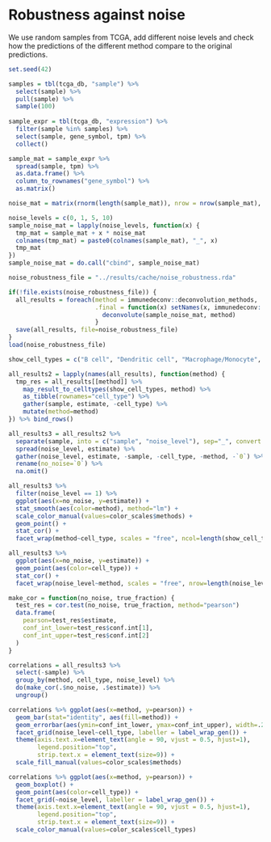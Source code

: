 # Robustness against noise
We use random samples from TCGA, add different noise levels and check how the predictions of the different 
method compare to the original predictions. 


```r
set.seed(42)

samples = tbl(tcga_db, "sample") %>%
  select(sample) %>% 
  pull(sample) %>% 
  sample(100)
          
sample_expr = tbl(tcga_db, "expression") %>% 
  filter(sample %in% samples) %>% 
  select(sample, gene_symbol, tpm) %>% 
  collect()

sample_mat = sample_expr %>% 
  spread(sample, tpm) %>% 
  as.data.frame() %>% 
  column_to_rownames("gene_symbol") %>% 
  as.matrix()

noise_mat = matrix(rnorm(length(sample_mat)), nrow = nrow(sample_mat), ncol = ncol(sample_mat))
```

```r
noise_levels = c(0, 1, 5, 10)
sample_noise_mat = lapply(noise_levels, function(x) {
  tmp_mat = sample_mat + x * noise_mat
  colnames(tmp_mat) = paste0(colnames(sample_mat), "_", x)
  tmp_mat
}) 
sample_noise_mat = do.call("cbind", sample_noise_mat)
```


```r
noise_robustness_file = "../results/cache/noise_robustness.rda"

if(!file.exists(noise_robustness_file)) {
  all_results = foreach(method = immunedeconv::deconvolution_methods,
                        .final = function(x) setNames(x, immunedeconv::deconvolution_methods)) %dopar% {
                          deconvolute(sample_noise_mat, method) 
                        }
  save(all_results, file=noise_robustness_file)
}
load(noise_robustness_file)
```


```r
show_cell_types = c("B cell", "Dendritic cell", "Macrophage/Monocyte", "NK cell", "T cell CD4+", "T cell CD4+ (non-regulatory)", "T cell regulatory (Tregs)", "T cell CD8+", "Cancer associated fibroblast", "Endothelial cell")

all_results2 = lapply(names(all_results), function(method) {
  tmp_res = all_results[[method]] %>% 
    map_result_to_celltypes(show_cell_types, method) %>% 
    as_tibble(rownames="cell_type") %>% 
    gather(sample, estimate, -cell_type) %>% 
    mutate(method=method)
}) %>% bind_rows()

all_results3 = all_results2 %>% 
  separate(sample, into = c("sample", "noise_level"), sep="_", convert = TRUE) %>% 
  spread(noise_level, estimate) %>% 
  gather(noise_level, estimate, -sample, -cell_type, -method, -`0`) %>%
  rename(no_noise=`0`) %>% 
  na.omit()
```


```r
all_results3 %>% 
  filter(noise_level == 1) %>% 
  ggplot(aes(x=no_noise, y=estimate)) +
  stat_smooth(aes(color=method), method="lm") + 
  scale_color_manual(values=color_scales$methods) + 
  geom_point() + 
  stat_cor() + 
  facet_wrap(method~cell_type, scales = "free", ncol=length(show_cell_types))
```

```r
all_results3 %>% 
  ggplot(aes(x=no_noise, y=estimate)) +
  geom_point(aes(color=cell_type)) + 
  stat_cor() + 
  facet_wrap(noise_level~method, scales = "free", nrow=length(noise_levels)-1)
```
```r
make_cor = function(no_noise, true_fraction) {
  test_res = cor.test(no_noise, true_fraction, method="pearson")
  data.frame(
    pearson=test_res$estimate,
    conf_int_lower=test_res$conf.int[1],
    conf_int_upper=test_res$conf.int[2]
  )
}

correlations = all_results3 %>%
  select(-sample) %>%
  group_by(method, cell_type, noise_level) %>%
  do(make_cor(.$no_noise, .$estimate)) %>% 
  ungroup()
```


```r
correlations %>% ggplot(aes(x=method, y=pearson)) +
  geom_bar(stat="identity", aes(fill=method)) +
  geom_errorbar(aes(ymin=conf_int_lower, ymax=conf_int_upper), width=.2) + 
  facet_grid(noise_level~cell_type, labeller = label_wrap_gen()) + 
  theme(axis.text.x=element_text(angle = 90, vjust = 0.5, hjust=1),
        legend.position="top",
        strip.text.x = element_text(size=9)) +
  scale_fill_manual(values=color_scales$methods)  

```


```r
correlations %>% ggplot(aes(x=method, y=pearson)) +
  geom_boxplot() +
  geom_point(aes(color=cell_type)) + 
  facet_grid(~noise_level, labeller = label_wrap_gen()) + 
  theme(axis.text.x=element_text(angle = 90, vjust = 0.5, hjust=1),
        legend.position="top",
        strip.text.x = element_text(size=9)) +
  scale_color_manual(values=color_scales$cell_types)  

```



